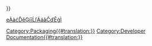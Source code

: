 <languages/>
{{UnfinishedDocu{{#translation:}}}}
<translate>




</translate>
[[Category:Packaging{{#translation:}}]]
[[Category:Developer Documentation{{#translation:}}]]
{{clear}}[[E|eÀàćĎěĢíīĹľÁáǎĈďĒģÌ]]